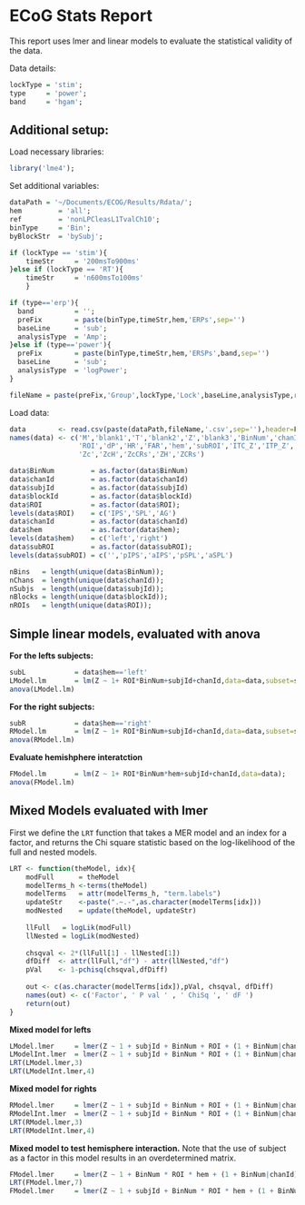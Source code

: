 
ECoG Stats Report
========================================================

This report uses lmer and linear models to evaluate the statistical validity 
of the data. 

Data details:
```r
lockType = 'stim'; 
type     = 'power';
band     = 'hgam'; 
```

Additional setup:
-------------------------------------------------------
Load necessary libraries:
```r
library('lme4');
```

Set additional variables:
```r
dataPath = '~/Documents/ECOG/Results/Rdata/';
hem 		= 'all';
ref 		= 'nonLPCleasL1TvalCh10';
binType     = 'Bin';
byBlockStr 	= 'bySubj';

if (lockType == 'stim'){
	timeStr 	= '200msTo900ms'
}else if (lockType == 'RT'){
	timeStr 	= 'n600msTo100ms'
	}	

if (type=='erp'){  
  band 			= '';
  preFix 		= paste(binType,timeStr,hem,'ERPs',sep='')
  baseLine 		= 'sub';
  analysisType 	= 'Amp';
}else if (type=='power'){
  preFix 		= paste(binType,timeStr,hem,'ERSPs',band,sep='')
  baseLine 		= 'sub';
  analysisType 	= 'logPower';
}

fileName = paste(preFix,'Group',lockType,'Lock',baseLine,analysisType,ref,byBlockStr,sep='');
```

Load data:
```r
data 		<- read.csv(paste(dataPath,fileName,'.csv',sep=''),header=F)
names(data) <- c('M','blank1','T','blank2','Z','blank3','BinNum','chanId','subjId', 'blockId', 
				 'ROI','dP','HR','FAR','hem','subROI','ITC_Z','ITP_Z',
				 'Zc','ZcH','ZcCRs','ZH','ZCRs')

data$BinNum 		= as.factor(data$BinNum)
data$chanId 		= as.factor(data$chanId)
data$subjId  		= as.factor(data$subjId)
data$blockId  		= as.factor(data$blockId)
data$ROI  			= as.factor(data$ROI);
levels(data$ROI)	= c('IPS','SPL','AG')
data$chanId 		= as.factor(data$chanId)
data$hem 			= as.factor(data$hem);
levels(data$hem)	= c('left','right')
data$subROI  		= as.factor(data$subROI);
levels(data$subROI) = c('','pIPS','aIPS','pSPL','aSPL')

nBins 	= length(unique(data$BinNum));
nChans 	= length(unique(data$chanId));
nSubjs 	= length(unique(data$subjId));
nBlocks = length(unique(data$blockId));
nROIs 	= length(unique(data$ROI));
```

Simple linear models, evaluated with anova
------------------------------------------------
**For the lefts subjects:**
```r
subL 			= data$hem=='left'
LModel.lm 		= lm(Z ~ 1+ ROI*BinNum+subjId+chanId,data=data,subset=subL);
anova(LModel.lm)
```

**For the right subjects:**
```r
subR 			= data$hem=='right'
RModel.lm 		= lm(Z ~ 1+ ROI*BinNum+subjId+chanId,data=data,subset=subR);
anova(RModel.lm)
```

**Evaluate hemishphere interatction**
```r
FModel.lm 		= lm(Z ~ 1+ ROI*BinNum*hem+subjId+chanId,data=data);
anova(FModel.lm)
```


Mixed Models evaluated with lmer
-----------------------------------------------------

First we define the `LRT` function that takes a MER model and an index 
for a factor, and returns the Chi square statistic based on the log-likelihood 
of the full and nested models.
```r
LRT <- function(theModel, idx){
	modFull 	 = theModel
	modelTerms_h <-terms(theModel)
	modelTerms   = attr(modelTerms_h, "term.labels")
	updateStr    <-paste(".~.-",as.character(modelTerms[idx]))
	modNested    = update(theModel, updateStr)
	
	llFull   = logLik(modFull)
	llNested = logLik(modNested)
	
	chsqval <- 2*(llFull[1] - llNested[1])
	dfDiff  <- attr(llFull,"df") - attr(llNested,"df")	
	pVal    <- 1-pchisq(chsqval,dfDiff)
	
	out <- c(as.character(modelTerms[idx]),pVal, chsqval, dfDiff)
	names(out) <- c('Factor', ' P val ' , ' ChiSq ', ' dF ')
	return(out)	
}
```

**Mixed model for lefts**
```r
LModel.lmer		= lmer(Z ~ 1 + subjId + BinNum + ROI + (1 + BinNum|chanId) , data=data , subset=subL , REML = F)
LModelInt.lmer	= lmer(Z ~ 1 + subjId + BinNum * ROI + (1 + BinNum|chanId) , data=data , subset=subL , REML = F)
LRT(LModel.lmer,3)
LRT(LModelInt.lmer,4)
```

**Mixed model for rights**
```r
RModel.lmer	    = lmer(Z ~ 1 + subjId + BinNum + ROI + (1 + BinNum|chanId) , data=data , subset=subR , REML = F)
RModelInt.lmer	= lmer(Z ~ 1 + subjId + BinNum * ROI + (1 + BinNum|chanId) , data=data , subset=subR , REML = F)
LRT(RModel.lmer,3)
LRT(RModelInt.lmer,4)
```

**Mixed model to test hemisphere interaction.**
Note that the use of subject as a factor in this model results in an 
overdetermined matrix. 
```r
FModel.lmer  	= lmer(Z ~ 1 + BinNum * ROI * hem + (1 + BinNum|chanId) , data=data , REML = F)
LRT(FModel.lmer,7)
FModel.lmer  	= lmer(Z ~ 1 + subjId + BinNum * ROI * hem + (1 + BinNum|chanId) , data=data , REML = F)
```


